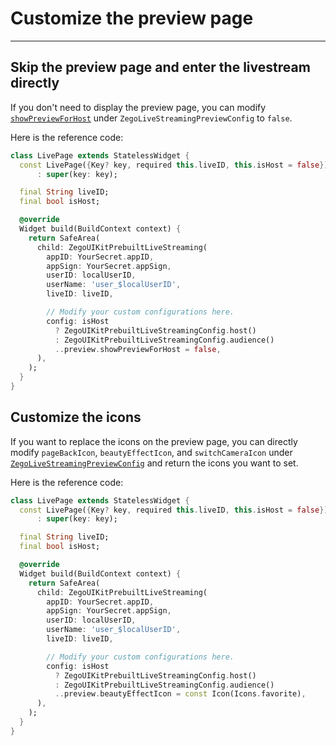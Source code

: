 # Customize the preview page

- - -


## Skip the preview page and enter the livestream directly

If you don't need to display the preview page, you can modify [`showPreviewForHost`](https://pub.dev/documentation/zego_uikit_prebuilt_live_streaming/latest/zego_uikit_prebuilt_live_streaming/ZegoLiveStreamingPreviewConfig/showPreviewForHost.html) under `ZegoLiveStreamingPreviewConfig` to `false`.


Here is the reference code:

```dart
class LivePage extends StatelessWidget {
  const LivePage({Key? key, required this.liveID, this.isHost = false})
      : super(key: key);

  final String liveID;
  final bool isHost;

  @override
  Widget build(BuildContext context) {
    return SafeArea(
      child: ZegoUIKitPrebuiltLiveStreaming(
        appID: YourSecret.appID,
        appSign: YourSecret.appSign,
        userID: localUserID,
        userName: 'user_$localUserID',
        liveID: liveID,

        // Modify your custom configurations here.
        config: isHost
          ? ZegoUIKitPrebuiltLiveStreamingConfig.host()
          : ZegoUIKitPrebuiltLiveStreamingConfig.audience()
          ..preview.showPreviewForHost = false,
      ),
    );
  }
}
```

## Customize the icons

If you want to replace the icons on the preview page, you can directly modify `pageBackIcon`, `beautyEffectIcon`, and `switchCameraIcon` under [`ZegoLiveStreamingPreviewConfig`](https://pub.dev/documentation/zego_uikit_prebuilt_live_streaming/latest/zego_uikit_prebuilt_live_streaming/ZegoLiveStreamingPreviewConfig-class.html) and return the icons you want to set.


Here is the reference code:

```dart
class LivePage extends StatelessWidget {
  const LivePage({Key? key, required this.liveID, this.isHost = false})
      : super(key: key);

  final String liveID;
  final bool isHost;

  @override
  Widget build(BuildContext context) {
    return SafeArea(
      child: ZegoUIKitPrebuiltLiveStreaming(
        appID: YourSecret.appID,
        appSign: YourSecret.appSign,
        userID: localUserID,
        userName: 'user_$localUserID',
        liveID: liveID,

        // Modify your custom configurations here.
        config: isHost
          ? ZegoUIKitPrebuiltLiveStreamingConfig.host()
          : ZegoUIKitPrebuiltLiveStreamingConfig.audience()
          ..preview.beautyEffectIcon = const Icon(Icons.favorite),
      ),
    );
  }
}
```
